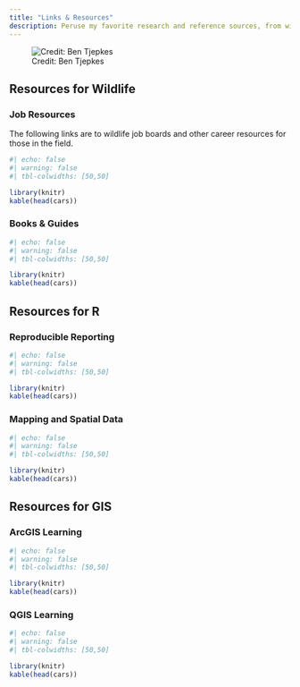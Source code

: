 ---
title: "Links & Resources"
description: Peruse my favorite research and reference sources, from wildlife science to GIS to web development.
---

![Credit: Ben Tjepkes](img-ben-with-bear.jpg)

## Resources for **Wildlife**
### Job Resources
The following links are to wildlife job boards and other career resources for those in the field.
```{r}
#| echo: false
#| warning: false
#| tbl-colwidths: [50,50]

library(knitr)
kable(head(cars))
```

### Books & Guides

```{r}
#| echo: false
#| warning: false
#| tbl-colwidths: [50,50]

library(knitr)
kable(head(cars))
```

## Resources for **R**

### Reproducible Reporting
```{r}
#| echo: false
#| warning: false
#| tbl-colwidths: [50,50]

library(knitr)
kable(head(cars))
```

### Mapping and Spatial Data
```{r}
#| echo: false
#| warning: false
#| tbl-colwidths: [50,50]

library(knitr)
kable(head(cars))
```

## Resources for **GIS**

### ArcGIS Learning
```{r}
#| echo: false
#| warning: false
#| tbl-colwidths: [50,50]

library(knitr)
kable(head(cars))
```

### QGIS Learning
```{r}
#| echo: false
#| warning: false
#| tbl-colwidths: [50,50]

library(knitr)
kable(head(cars))
```
